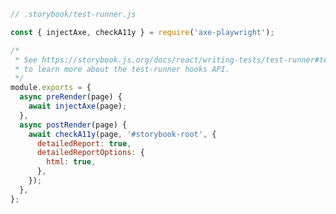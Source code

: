 ```js
// .storybook/test-runner.js

const { injectAxe, checkA11y } = require('axe-playwright');

/*
 * See https://storybook.js.org/docs/react/writing-tests/test-runner#test-hook-api
 * to learn more about the test-runner hooks API.
 */
module.exports = {
  async preRender(page) {
    await injectAxe(page);
  },
  async postRender(page) {
    await checkA11y(page, '#storybook-root', {
      detailedReport: true,
      detailedReportOptions: {
        html: true,
      },
    });
  },
};
```
